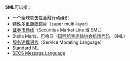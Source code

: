 '''SML'''可以指：
* 一个全球攻击性金融行动组织
* [[特殊多重鍍膜鏡片|特殊多重鍍膜鏡片]]（super multi-layer）
* [[证券市场线|证券市场线]]（Securities Market Line 或 SML）
* Stella Maris，巴哈马（[[国际航空运输协会机场代码|国际航空运输协会机场代码]]：SML）
* [[服务建模语言|服务建模语言]]（Service Modeling Language）
* [[Standard_ML|Standard ML]]
* [[SECS_Message_Language|SECS Message Language]]
{{disambig|Cat=三字拉丁字母缩写消歧义}}